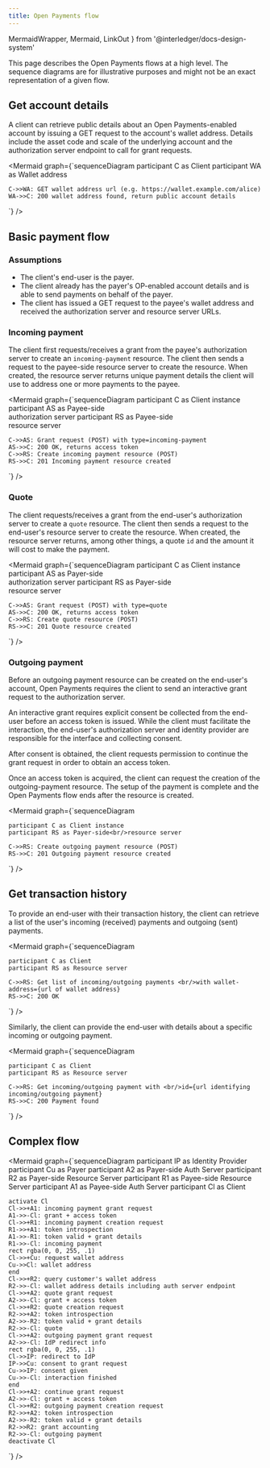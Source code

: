 ```yaml
---
title: Open Payments flow
---
```


  MermaidWrapper,
  Mermaid,
  LinkOut
} from '@interledger/docs-design-system'

This page describes the Open Payments flows at a high level. The sequence diagrams are for illustrative purposes and might not be an exact representation of a given flow.

## Get account details

A client can retrieve public details about an Open Payments-enabled account by issuing a <LinkOut href='/apis/wallet-address-server/operations/get-wallet-address/'>GET request</LinkOut> to the account's wallet address. Details include the asset code and scale of the underlying account and the authorization server endpoint to call for grant requests.

<MermaidWrapper client:load>

<Mermaid
  graph={`sequenceDiagram
    participant C as Client
    participant WA as Wallet address

    C->>WA: GET wallet address url (e.g. https://wallet.example.com/alice)
    WA->>C: 200 wallet address found, return public account details

`}
/>

</MermaidWrapper>

## Basic payment flow

### Assumptions

- The client's end-user is the payer.
- The client already has the payer's OP-enabled account details and is able to send payments on behalf of the payer.
- The client has issued a GET request to the payee's wallet address and received the authorization server and resource server URLs.

### Incoming payment

The client first <LinkOut href='/apis/auth-server/operations/post-request'>requests/receives a grant</LinkOut> from the payee's authorization server to create an `incoming-payment` resource. The client then sends a request to the payee-side resource server to <LinkOut href='/apis/resource-server/operations/create-incoming-payment/'>create the resource</LinkOut>. When created, the resource server returns unique payment details the client will use to address one or more payments to the payee.

<MermaidWrapper client:load>

<Mermaid
  graph={`sequenceDiagram
    participant C as Client instance
    participant AS as Payee-side<br/>authorization server
    participant RS as Payee-side<br/>resource server

    C->>AS: Grant request (POST) with type=incoming-payment
    AS->>C: 200 OK, returns access token
    C->>RS: Create incoming payment resource (POST)
    RS->>C: 201 Incoming payment resource created

`}
/>

</MermaidWrapper>

### Quote

The client <LinkOut href='/apis/auth-server/operations/post-request'>requests/receives a grant</LinkOut> from the end-user's authorization server to create a `quote` resource. The client then sends a request to the end-user's resource server to <LinkOut href='/apis/resource-server/operations/create-quote'>create the resource</LinkOut>. When created, the resource server returns, among other things, a quote `id` and the amount it will cost to make the payment.

<MermaidWrapper client:load>

<Mermaid
  graph={`sequenceDiagram
    participant C as Client instance
    participant AS as Payer-side<br/>authorization server
    participant RS as Payer-side<br/>resource server

    C->>AS: Grant request (POST) with type=quote
    AS->>C: 200 OK, returns access token
    C->>RS: Create quote resource (POST)
    RS->>C: 201 Quote resource created

`}
/>

</MermaidWrapper>

### Outgoing payment

Before an outgoing payment resource can be created on the end-user's account, Open Payments requires the client to send an <LinkOut href='/apis/auth-server/operations/post-request'>interactive grant request</LinkOut> to the authorization server.

An interactive grant requires explicit consent be collected from the end-user before an access token is issued. While the client must facilitate the interaction, the end-user's authorization server and identity provider are responsible for the interface and collecting consent.

After consent is obtained, the client requests permission to <LinkOut href='/apis/auth-server/operations/post-continue'>continue the grant request</LinkOut> in order to obtain an access token.

<Interactive />

Once an access token is acquired, the client can request the creation of the <LinkOut href='/apis/resource-server/operations/create-outgoing-payment'>outgoing-payment resource</LinkOut>. The setup of the payment is complete and the Open Payments flow ends after the resource is created.

<MermaidWrapper client:load>

<Mermaid
  graph={`sequenceDiagram

    participant C as Client instance
    participant RS as Payer-side<br/>resource server

    C->>RS: Create outgoing payment resource (POST)
    RS->>C: 201 Outgoing payment resource created

`}
/>

</MermaidWrapper>

## Get transaction history

To provide an end-user with their transaction history, the client can retrieve a list of the user's <LinkOut href='/apis/resource-server/operations/list-incoming-payments/'>incoming (received) payments</LinkOut> and <LinkOut href='/apis/resource-server/operations/list-outgoing-payments/'>outgoing (sent) payments</LinkOut>.

<MermaidWrapper client:load>

<Mermaid
  graph={`sequenceDiagram

    participant C as Client
    participant RS as Resource server

    C->>RS: Get list of incoming/outgoing payments <br/>with wallet-address={url of wallet address}
    RS->>C: 200 OK

`}
/>

</MermaidWrapper>

Similarly, the client can provide the end-user with details about a specific <LinkOut href='/apis/resource-server/operations/get-incoming-payment'>incoming</LinkOut> or <LinkOut href='/apis/resource-server/operations/get-outgoing-payment'>outgoing</LinkOut> payment.

<MermaidWrapper client:load>

<Mermaid
  graph={`sequenceDiagram

    participant C as Client
    participant RS as Resource server

    C->>RS: Get incoming/outgoing payment with <br/>id={url identifying incoming/outgoing payment}
    RS->>C: 200 Payment found

`}
/>

</MermaidWrapper>

## Complex flow

<MermaidWrapper client:load>

<Mermaid
  graph={`sequenceDiagram
    participant IP as Identity Provider
    participant Cu as Payer
    participant A2 as Payer-side Auth Server
    participant R2 as Payer-side Resource Server
    participant R1 as Payee-side Resource Server
    participant A1 as Payee-side Auth Server
    participant Cl as Client

    activate Cl
    Cl->>+A1: incoming payment grant request
    A1->>-Cl: grant + access token
    Cl->>+R1: incoming payment creation request
    R1->>+A1: token introspection
    A1->>-R1: token valid + grant details
    R1->>-Cl: incoming payment
    rect rgba(0, 0, 255, .1)
    Cl->>+Cu: request wallet address
    Cu->>Cl: wallet address
    end
    Cl->>+R2: query customer's wallet address
    R2->>-Cl: wallet address details including auth server endpoint
    Cl->>+A2: quote grant request
    A2->>-Cl: grant + access token
    Cl->>+R2: quote creation request
    R2->>+A2: token introspection
    A2->>-R2: token valid + grant details
    R2->>-Cl: quote
    Cl->>+A2: outgoing payment grant request
    A2->>-Cl: IdP redirect info
    rect rgba(0, 0, 255, .1)
    Cl->>IP: redirect to IdP
    IP->>Cu: consent to grant request
    Cu->>IP: consent given
    Cu->>-Cl: interaction finished
    end
    Cl->>+A2: continue grant request
    A2->>-Cl: grant + access token
    Cl->>+R2: outgoing payment creation request
    R2->>+A2: token introspection
    A2->>-R2: token valid + grant details
    R2->>R2: grant accounting
    R2->>-Cl: outgoing payment
    deactivate Cl

`}
/>

</MermaidWrapper>
